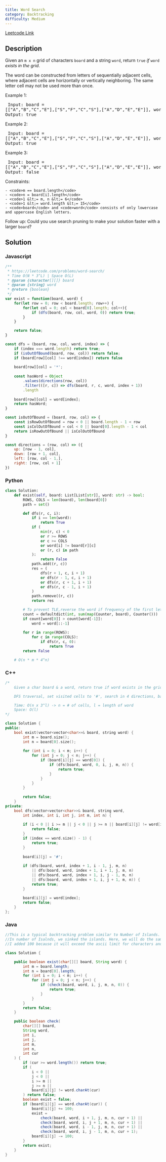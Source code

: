```yaml
---
title: Word Search
category: Backtracking
difficulty: Medium
---
```


<Callout>

[Leetcode Link](https://leetcode.com/problems/word-search)

</Callout>

## Description
Given an <code>m x n</code> grid of characters <code>board</code> and a string <code>word</code>, return <code>true</code> *if* <code>word</code> *exists in the grid*.

The word can be constructed from letters of sequentially adjacent cells, where adjacent cells are horizontally or vertically neighboring. The same letter cell may not be used more than once.

 
Example 1:
<Image alt="" src="https://assets.leetcode.com/uploads/2020/11/04/word2.jpg" width={322} height={242} />
<br /><pre className="overflow-x-auto">
Input: board = [[&quot;A&quot;,&quot;B&quot;,&quot;C&quot;,&quot;E&quot;],[&quot;S&quot;,&quot;F&quot;,&quot;C&quot;,&quot;S&quot;],[&quot;A&quot;,&quot;D&quot;,&quot;E&quot;,&quot;E&quot;]], word = &quot;ABCCED&quot;
Output: true
</pre>

Example 2:
<Image alt="" src="https://assets.leetcode.com/uploads/2020/11/04/word-1.jpg" width={322} height={242} />
<br /><pre className="overflow-x-auto">
Input: board = [[&quot;A&quot;,&quot;B&quot;,&quot;C&quot;,&quot;E&quot;],[&quot;S&quot;,&quot;F&quot;,&quot;C&quot;,&quot;S&quot;],[&quot;A&quot;,&quot;D&quot;,&quot;E&quot;,&quot;E&quot;]], word = &quot;SEE&quot;
Output: true
</pre>

Example 3:
<Image alt="" src="https://assets.leetcode.com/uploads/2020/10/15/word3.jpg" width={322} height={242} />
<br /><pre className="overflow-x-auto">
Input: board = [[&quot;A&quot;,&quot;B&quot;,&quot;C&quot;,&quot;E&quot;],[&quot;S&quot;,&quot;F&quot;,&quot;C&quot;,&quot;S&quot;],[&quot;A&quot;,&quot;D&quot;,&quot;E&quot;,&quot;E&quot;]], word = &quot;ABCB&quot;
Output: false
</pre>

 
Constraints:


	- <code>m == board.length</code>
	- <code>n = board[i].length</code>
	- <code>1 &lt;= m, n &lt;= 6</code>
	- <code>1 &lt;= word.length &lt;= 15</code>
	- <code>board</code> and <code>word</code> consists of only lowercase and uppercase English letters.


 
Follow up: Could you use search pruning to make your solution faster with a larger <code>board</code>?


## Solution

### Javascript
```javascript
/**
 * https://leetcode.com/problems/word-search/
 * Time O(N * 3^L) | Space O(L)
 * @param {character[][]} board
 * @param {string} word
 * @return {boolean}
 */
var exist = function(board, word) {
    for(let row = 0; row < board.length; row++) {
        for(let col = 0; col < board[0].length; col++){
            if (dfs(board, row, col, word, 0)) return true;
        }
    }

    return false;
}

const dfs = (board, row, col, word, index) => {
    if (index === word.length) return true;
    if (isOutOfBound(board, row, col)) return false;
    if (board[row][col] !== word[index]) return false
        
    board[row][col] = '*';
    
    const hasWord = Object
        .values(directions(row, col))
        .filter(([r, c]) => dfs(board, r, c, word, index + 1))
        .length
    
    board[row][col] = word[index];
    return hasWord;
}

const isOutOfBound = (board, row, col) => {
    const isRowOutOfBound = row < 0 || board.length - 1 < row
    const isColOutOfBound = col < 0 || board[0].length - 1 < col 
    return isRowOutOfBound || isColOutOfBound
}

const directions = (row, col) => ({
    up: [row - 1, col],
    down: [row + 1, col],
    left: [row, col - 1,],
    right: [row, col + 1]
})

```
### Python
```python
class Solution:
    def exist(self, board: List[List[str]], word: str) -> bool:
        ROWS, COLS = len(board), len(board[0])
        path = set()

        def dfs(r, c, i):
            if i == len(word):
                return True
            if (
                min(r, c) < 0
                or r >= ROWS
                or c >= COLS
                or word[i] != board[r][c]
                or (r, c) in path
            ):
                return False
            path.add((r, c))
            res = (
                dfs(r + 1, c, i + 1)
                or dfs(r - 1, c, i + 1)
                or dfs(r, c + 1, i + 1)
                or dfs(r, c - 1, i + 1)
            )
            path.remove((r, c))
            return res

        # To prevent TLE,reverse the word if frequency of the first letter is more than the last letter's
        count = defaultdict(int, sum(map(Counter, board), Counter()))
        if count[word[0]] > count[word[-1]]:
            word = word[::-1]
            
        for r in range(ROWS):
            for c in range(COLS):
                if dfs(r, c, 0):
                    return True
        return False

    # O(n * m * 4^n)

```
### C++
```cpp
/*
    Given a char board & a word, return true if word exists in the grid

    DFS traversal, set visited cells to '#', search in 4 directions, backtrack

    Time: O(n x 3^l) -> n = # of cells, l = length of word
    Space: O(l)
*/

class Solution {
public:
    bool exist(vector<vector<char>>& board, string word) {
        int m = board.size();
        int n = board[0].size();
        
        for (int i = 0; i < m; i++) {
            for (int j = 0; j < n; j++) {
                if (board[i][j] == word[0]) {
                    if (dfs(board, word, 0, i, j, m, n)) {
                        return true;
                    }
                }
            }
        }
        
        return false;
    }
private:
    bool dfs(vector<vector<char>>& board, string word,
        int index, int i, int j, int m, int n) {
        
        if (i < 0 || i >= m || j < 0 || j >= n || board[i][j] != word[index]) {
            return false;
        }
        if (index == word.size() - 1) {
            return true;
        }
        
        board[i][j] = '#';
        
        if (dfs(board, word, index + 1, i - 1, j, m, n)
            || dfs(board, word, index + 1, i + 1, j, m, n)
            || dfs(board, word, index + 1, i, j - 1, m, n)
            || dfs(board, word, index + 1, i, j + 1, m, n)) {
            return true;
        }
        
        board[i][j] = word[index];
        return false;
    }
};

```
### Java
```java
//This is a typical backtracking problem similar to Number of Islands.
//In number of Isalnds, we sinked the islands. Here, we will do the same by adding changing the value of the char.
//I added 100 because it will exceed the ascii limit for characters and will change it to some ascii value which is not an alphabet.

class Solution {

    public boolean exist(char[][] board, String word) {
        int m = board.length;
        int n = board[0].length;
        for (int i = 0; i < m; i++) {
            for (int j = 0; j < n; j++) {
                if (check(board, word, i, j, m, n, 0)) {
                    return true;
                }
            }
        }
        return false;
    }

    public boolean check(
        char[][] board,
        String word,
        int i,
        int j,
        int m,
        int n,
        int cur
    ) {
        if (cur >= word.length()) return true;
        if (
            i < 0 ||
            j < 0 ||
            i >= m ||
            j >= n ||
            board[i][j] != word.charAt(cur)
        ) return false;
        boolean exist = false;
        if (board[i][j] == word.charAt(cur)) {
            board[i][j] += 100;
            exist =
                check(board, word, i + 1, j, m, n, cur + 1) ||
                check(board, word, i, j + 1, m, n, cur + 1) ||
                check(board, word, i - 1, j, m, n, cur + 1) ||
                check(board, word, i, j - 1, m, n, cur + 1);
            board[i][j] -= 100;
        }
        return exist;
    }
}

```


